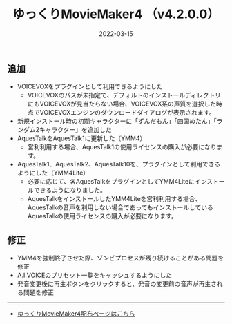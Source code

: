 ﻿---
title: ゆっくりMovieMaker4  （v4.2.0.0）
date: 2022-03-15
tags: [YMM4,お知らせ]
---
## 追加
- VOICEVOXをプラグインとして利用できるようにした
  - VOICEVOXのパスが未指定で、デフォルトのインストールディレクトリにもVOICEVOXが見当たらない場合、VOICEVOX系の声質を選択した時点でVOICEVOXエンジンのダウンロードダイアログが表示されます。
- 新規インストール時の初期キャラクターに「ずんだもん」「四国めたん」「ランダム2キャラクター」を追加した
- AquesTalkをAquesTalk1に更新した（YMM4）
  - 営利利用する場合、AquesTalk1の使用ライセンスの購入が必要になります。
- AquesTalk1、AquesTalk2、AquesTalk10を、プラグインとして利用できるようにした（YMM4Lite）
  - 必要に応じて、各AquesTalkをプラグインとしてYMM4Liteにインストールできるようになりました。
  - AquesTalkをインストールしたYMM4Liteを営利利用する場合、AquesTalkの音声を利用しない場合であってもインストールしているAquesTalkの使用ライセンスの購入が必要になります。
## 修正
- YMM4を強制終了させた際、ゾンビプロセスが残り続けることがある問題を修正
- A.I.VOICEのプリセット一覧をキャッシュするようにした
- 発音変更後に再生ボタンをクリックすると、発音の変更前の音声が再生される問題を修正

---

- [ゆっくりMovieMaker4配布ページはこちら](/ymm4/)